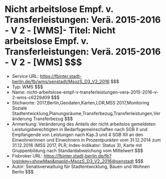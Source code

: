 # Nicht arbeitslose Empf. v. Transferleistungen: Verä. 2015-2016 - V 2 - [WMS]- Titel: Nicht arbeitslose Empf. v. Transferleistungen: Verä. 2015-2016 - V 2 - [WMS] $$$
- Service URL: https://fbinter.stadt-berlin.de/fb/wms/senstadt/MsozS_D3_V2_2016 $$$
- Typ: WMS $$$
- Name: nicht-arbeitslose-empf-v-transferleistungen-vera-2015-2016-v-2-wms-c6229d09 $$$
- Stichworte: 2017,Berlin,Geodaten,Karten,LOR,MSS 2017,Monitoring Soziale Stadtentwicklung,Planungsräume,Transferbezug,Transferleistungen,Veränderung Transferbezug $$$
- Anmerkung: Veränderung des Anteils der nicht arbeitslos gemeldeten Leistungsberechtigten in Bedarfsgemeinschaften nach SGB II und Empfangende von Leistungen nach Kap.3 und 4 SGB XII an den Einwohnerinnen und Einwohnern in Prozentpunkten vom 31.12.2014 zum 31.12.2016 (MSS 2017, PLR, Index-Indikator: Status 3), Karte mit Gruppenbildung nach Standardabweichung vom Mittelwert $$$
- Fisbroker URL: https://fbinter.stadt-berlin.de/fb?loginkey=showMap&mapId=MsozS_D3_V2_2016@senstadt $$$
- Autor: Senatsverwaltung für Stadtentwicklung, Bauen und Wohnen Berlin $$$
